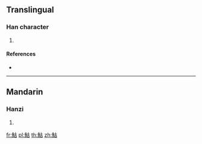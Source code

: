 {{character info/new}}
==Translingual==

===Han character===
{{Han char|rn=195|rad=魚|as=05|sn=16|four=24360|canj=NFJR}}

# {{defn|Han|sort=魚05}}

====References====
* {{Han ref|kx=1468.221|dkj=46087|hdz=74680.030|uh=9B95|ud=39829|bh=EC7E|bd=60542}}

----

==Mandarin==

===Hanzi===
{{cmn-hanzi|pin=[[gū]] ([[gu1]])|wg=ku<sup>1</sup>}}

# {{defn|lang=cmn|sort=魚05}}

[[fr:鮕]]
[[pl:鮕]]
[[th:鮕]]
[[zh:鮕]]